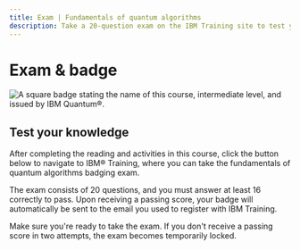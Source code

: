 ```yaml
---
title: Exam | Fundamentals of quantum algorithms
description: Take a 20-question exam on the IBM Training site to test your quantum algorithms skills and receive a badge through Credly.
---
```


# Exam & badge

![A square badge stating the name of this course, intermediate level, and issued by IBM Quantum&reg;.](/learning/images/courses/fundamentals-of-quantum-algorithms/exam/badge.svg)

## Test your knowledge

After completing the reading and activities in this course, click the button below to navigate to IBM&reg; Training, where you can take the fundamentals of quantum algorithms badging exam.

The exam consists of 20 questions, and you must answer at least 16 correctly to pass. Upon receiving a passing score, your badge will automatically be sent to the email you used to register with IBM Training.

Make sure you're ready to take the exam. If you don't receive a passing score in two attempts, the exam becomes temporarily locked.

<LaunchExamButton href="https://www.ibm.com/training/course/fundamentals-of-quantum-algorithms-badge-quiz-DL46102G" />
